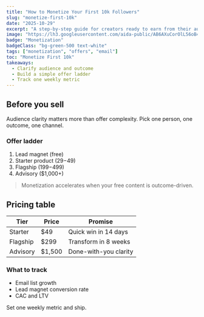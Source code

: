 ```yaml
---
title: "How to Monetize Your First 10k Followers"
slug: "monetize-first-10k"
date: "2025-10-29"
excerpt: "A step-by-step guide for creators ready to earn from their audience."
image: "https://lh3.googleusercontent.com/aida-public/AB6AXuCorOlL56oB4i__WlaewEHiTvSeXiRtNwt_lXPNcTHw4QCy86sVoXIBAh7gymhOIZz4Vhx_z9cnLqtNIjJG9iqGyplNNq70aTbN6kALJ5TApdMfmjQ2xIR4_dJffoV9r3na4nP2tFyt69N71HPBvmF5gSRyGCjZqn7oSzOU3Y_RET_XGlNevRbWn9q8ehQcDZ6srDuJGqD3qIiHT6W-KvfaUSkvszSW6WOhwGkiJA9iHtsuR6yVJif99xZightuKnMt7lMhcK2uijY"
badge: "Monetization"
badgeClass: "bg-green-500 text-white"
tags: ["monetization", "offers", "email"]
toc: "Monetize First 10k"
takeaways:
  - Clarify audience and outcome
  - Build a simple offer ladder
  - Track one weekly metric
---
```


## Before you sell

Audience clarity matters more than offer complexity. Pick one person, one outcome, one channel.

### Offer ladder

1. Lead magnet (free)
2. Starter product ($29-$49)
3. Flagship ($199-$499)
4. Advisory ($1,000+)

> Monetization accelerates when your free content is outcome-driven.

## Pricing table

| Tier | Price | Promise |
| --- | --- | --- |
| Starter | $49 | Quick win in 14 days |
| Flagship | $299 | Transform in 8 weeks |
| Advisory | $1,500 | Done-with-you clarity |

### What to track

- Email list growth
- Lead magnet conversion rate
- CAC and LTV

Set one weekly metric and ship.



